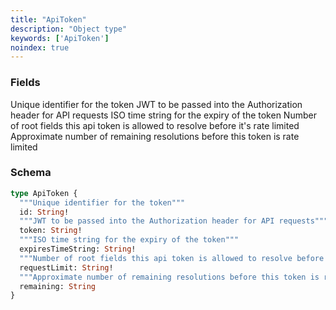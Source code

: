 ```yaml
---
title: "ApiToken"
description: "Object type"
keywords: ['ApiToken']
noindex: true
---
```


### Fields

<ResponseField name="id" type="String!" required>
  Unique identifier for the token
</ResponseField>

<ResponseField name="token" type="String!" required>
  JWT to be passed into the Authorization header for API requests
</ResponseField>

<ResponseField name="expiresTimeString" type="String!" required>
  ISO time string for the expiry of the token
</ResponseField>

<ResponseField name="requestLimit" type="String!" required>
  Number of root fields this api token is allowed to resolve before it's rate limited
</ResponseField>

<ResponseField name="remaining" type="String">
  Approximate number of remaining resolutions before this token is rate limited
</ResponseField>

### Schema


```graphql 
type ApiToken {
  """Unique identifier for the token"""
  id: String!
  """JWT to be passed into the Authorization header for API requests"""
  token: String!
  """ISO time string for the expiry of the token"""
  expiresTimeString: String!
  """Number of root fields this api token is allowed to resolve before it's rate limited"""
  requestLimit: String!
  """Approximate number of remaining resolutions before this token is rate limited"""
  remaining: String
}
```
